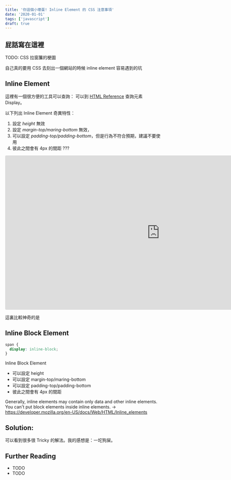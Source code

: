 ```yaml
---
title: '你這個小壞蛋! Inline Element 的 CSS 注意事項'
date: '2020-01-01'
tags: ['javascript']
draft: true
---
```


## 屁話寫在這裡

TODO: CSS 拉窗簾的梗圖

自己真的要用 CSS 去刻出一個網站的時候
inline element 容易遇到的坑

## Inline Element

這裡有一個很方便的工具可以查詢： 可以到 [HTML Reference](https://htmlreference.io/) 查詢元素 Display。

以下列出 Inline Element 奇異特性：

1. 設定 _height_ 無效
2. 設定 _margin-top/maring-bottom_ 無效，
3. 可以設定 _padding-top/padding-bottom_，但是行為不符合預期，建議不要使用
4. 彼此之間會有 4px 的間距 ???

<iframe
  src="https://codesandbox.io/embed/inline-element-g6kgs?fontsize=14&hidenavigation=1&theme=dark"
  style="width:1000px; height:500px; border:0; border-radius: 4px; overflow:hidden; align-self: center;"
  title="Inline Element"
  allow="geolocation; microphone; camera; midi; vr; accelerometer; gyroscope; payment; ambient-light-sensor; encrypted-media; usb"
  sandbox="allow-modals allow-forms allow-popups allow-scripts allow-same-origin"
></iframe>

這裏比較神奇的是

## Inline Block Element

```css
span {
  display: inline-block;
}
```

Inline Block Element

- 可以設定 height
- 可以設定 margin-top/maring-bottom
- 可以設定 padding-top/padding-bottom
- 彼此之間會有 4px 的間距

Generally, inline elements may contain only data and other inline elements. You can't put block elements inside inline elements. -> https://developer.mozilla.org/en-US/docs/Web/HTML/Inline_elements

## Solution:

可以看到很多很 Tricky 的解法。我的感想是：一坨狗屎。

## Further Reading

- TODO
- TODO
